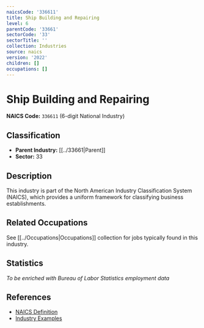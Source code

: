 ```yaml
---
naicsCode: '336611'
title: Ship Building and Repairing
level: 6
parentCode: '33661'
sectorCode: '33'
sectorTitle: ''
collection: Industries
source: naics
version: '2022'
children: []
occupations: []
---
```

# Ship Building and Repairing

**NAICS Code:** `336611` (6-digit National Industry)

## Classification

- **Parent Industry:** [[../33661|Parent]]
- **Sector:** 33

## Description

This industry is part of the North American Industry Classification System (NAICS), which provides a uniform framework for classifying business establishments.

## Related Occupations

See [[../Occupations|Occupations]] collection for jobs typically found in this industry.

## Statistics

*To be enriched with Bureau of Labor Statistics employment data*

## References

- [NAICS Definition](https://www.census.gov/naics/)
- [Industry Examples](https://www.census.gov/naics/2022NAICS/)
